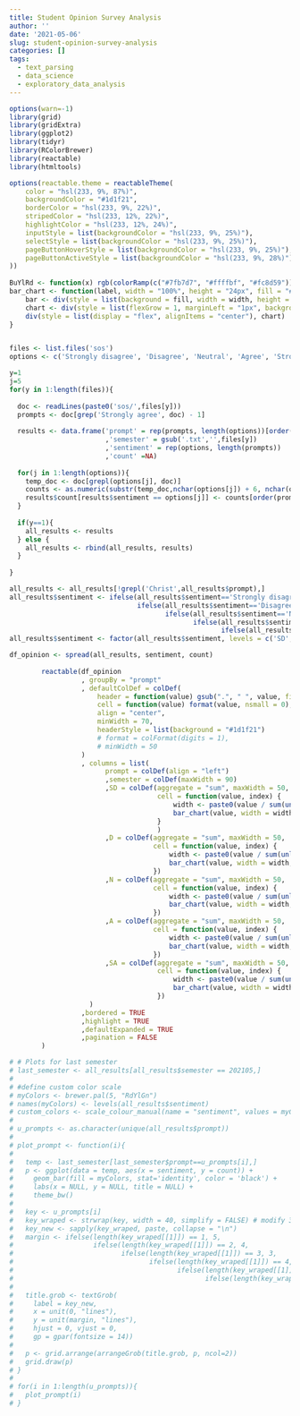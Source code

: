 ```yaml
---
title: Student Opinion Survey Analysis
author: ''
date: '2021-05-06'
slug: student-opinion-survey-analysis
categories: []
tags:
  - text_parsing
  - data_science
  - exploratory_data_analysis
---
```


```r
options(warn=-1)
library(grid)
library(gridExtra)
library(ggplot2)
library(tidyr) 
library(RColorBrewer) 
library(reactable)
library(htmltools)

options(reactable.theme = reactableTheme(
    color = "hsl(233, 9%, 87%)",
    backgroundColor = "#1d1f21",
    borderColor = "hsl(233, 9%, 22%)",
    stripedColor = "hsl(233, 12%, 22%)",
    highlightColor = "hsl(233, 12%, 24%)",
    inputStyle = list(backgroundColor = "hsl(233, 9%, 25%)"),
    selectStyle = list(backgroundColor = "hsl(233, 9%, 25%)"),
    pageButtonHoverStyle = list(backgroundColor = "hsl(233, 9%, 25%)"),
    pageButtonActiveStyle = list(backgroundColor = "hsl(233, 9%, 28%)")
))
 
BuYlRd <- function(x) rgb(colorRamp(c("#7fb7d7", "#ffffbf", "#fc8d59"))(x), maxColorValue = 255)
bar_chart <- function(label, width = "100%", height = "24px", fill = "#00bfc4", background = "#1d1f21") {
    bar <- div(style = list(background = fill, width = width, height = height))
    chart <- div(style = list(flexGrow = 1, marginLeft = "1px", background = background), bar)
    div(style = list(display = "flex", alignItems = "center"), chart)
}


files <- list.files('sos')
options <- c('Strongly disagree', 'Disagree', 'Neutral', 'Agree', 'Strongly agree')

y=1
j=5
for(y in 1:length(files)){
  
  doc <- readLines(paste0('sos/',files[y]))
  prompts <- doc[grep('Strongly agree', doc) - 1]
  
  results <- data.frame('prompt' = rep(prompts, length(options))[order(rep(prompts, length(options)))]
                        ,'semester' = gsub('.txt','',files[y])
                        ,'sentiment' = rep(options, length(prompts))
                        ,'count' =NA)
  
  for(j in 1:length(options)){
    temp_doc <- doc[grepl(options[j], doc)]
    counts <- as.numeric(substr(temp_doc,nchar(options[j]) + 6, nchar(options[j]) + 8))
    results$count[results$sentiment == options[j]] <- counts[order(prompts)]
  }
  
  if(y==1){
    all_results <- results
  } else {
    all_results <- rbind(all_results, results)
  }
  
}

all_results <- all_results[!grepl('Christ',all_results$prompt),]
all_results$sentiment <- ifelse(all_results$sentiment=='Strongly disagree', 'SD',
                                ifelse(all_results$sentiment=='Disagree', 'D',
                                       ifelse(all_results$sentiment=='Neutral', 'N',
                                              ifelse(all_results$sentiment=='Agree', 'A',
                                                     ifelse(all_results$sentiment=='Strongly agree', 'SA', NA)))))
all_results$sentiment <- factor(all_results$sentiment, levels = c('SD','D','N','A','SA'))

df_opinion <- spread(all_results, sentiment, count)
        
        reactable(df_opinion
                  , groupBy = "prompt"
                  , defaultColDef = colDef(
                      header = function(value) gsub(".", " ", value, fixed = TRUE),
                      cell = function(value) format(value, nsmall = 0),
                      align = "center",
                      minWidth = 70,
                      headerStyle = list(background = "#1d1f21")
                      # format = colFormat(digits = 1),
                      # minWidth = 50
                  )
                  , columns = list( 
                        prompt = colDef(align = "left")
                        ,semester = colDef(maxWidth = 90)
                        ,SD = colDef(aggregate = "sum", maxWidth = 50,
                                     cell = function(value, index) {
                                         width <- paste0(value / sum(unlist(df_opinion[index,3:7])) * 100, "%")
                                         bar_chart(value, width = width, fill = "#D32E0B")
                                     }
                                     )
                        ,D = colDef(aggregate = "sum", maxWidth = 50,
                                    cell = function(value, index) {
                                        width <- paste0(value / sum(unlist(df_opinion[index,3:7])) * 100, "%")
                                        bar_chart(value, width = width, fill = "#E78F26")
                                    })
                        ,N = colDef(aggregate = "sum", maxWidth = 50,
                                    cell = function(value, index) {
                                        width <- paste0(value / sum(unlist(df_opinion[index,3:7])) * 100, "%")
                                        bar_chart(value, width = width, fill = "#B3FFA6")
                                    })
                        ,A = colDef(aggregate = "sum", maxWidth = 50,
                                    cell = function(value, index) {
                                        width <- paste0(value / sum(unlist(df_opinion[index,3:7])) * 100, "%")
                                        bar_chart(value, width = width, fill = "#B8E24B")
                                    })
                        ,SA = colDef(aggregate = "sum", maxWidth = 50,
                                     cell = function(value, index) {
                                         width <- paste0(value / sum(unlist(df_opinion[index,3:7])) * 100, "%")
                                         bar_chart(value, width = width, fill = "#1EC600")
                                     })
                    )
                  ,bordered = TRUE
                  ,highlight = TRUE
                  ,defaultExpanded = TRUE
                  ,pagination = FALSE
        )

# # Plots for last semester
# last_semester <- all_results[all_results$semester == 202105,]
# 
# #define custom color scale
# myColors <- brewer.pal(5, "RdYlGn")
# names(myColors) <- levels(all_results$sentiment)
# custom_colors <- scale_colour_manual(name = "sentiment", values = myColors)
# 
# u_prompts <- as.character(unique(all_results$prompt))
# 
# plot_prompt <- function(i){
#   
#   temp <- last_semester[last_semester$prompt==u_prompts[i],]
#   p <- ggplot(data = temp, aes(x = sentiment, y = count)) +
#     geom_bar(fill = myColors, stat='identity', color = 'black') +
#     labs(x = NULL, y = NULL, title = NULL) + 
#     theme_bw()
#   
#   key <- u_prompts[i]
#   key_wraped <- strwrap(key, width = 40, simplify = FALSE) # modify 30 to your needs
#   key_new <- sapply(key_wraped, paste, collapse = "\n")
#   margin <- ifelse(length(key_wraped[[1]]) == 1, 5,
#                    ifelse(length(key_wraped[[1]]) == 2, 4,
#                           ifelse(length(key_wraped[[1]]) == 3, 3,
#                                  ifelse(length(key_wraped[[1]]) == 4, 2,
#                                         ifelse(length(key_wraped[[1]]) == 5, 1,
#                                                ifelse(length(key_wraped[[1]]) == 6, 0, 0))))))
#   
#   title.grob <- textGrob(
#     label = key_new,
#     x = unit(0, "lines"), 
#     y = unit(margin, "lines"),
#     hjust = 0, vjust = 0,
#     gp = gpar(fontsize = 14))
#   
#   p <- grid.arrange(arrangeGrob(title.grob, p, ncol=2))
#   grid.draw(p)
# }
# 
# for(i in 1:length(u_prompts)){
#   plot_prompt(i)
# }

```